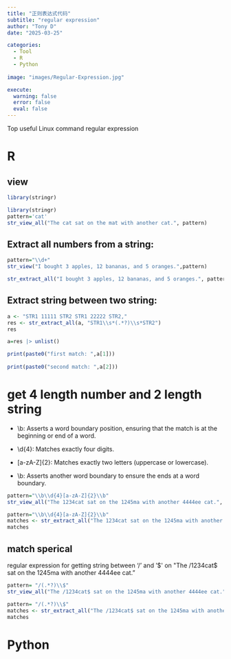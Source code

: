 ```yaml
---
title: "正则表达式代码"
subtitle: "regular expression"
author: "Tony D"
date: "2025-03-25"

categories: 
  - Tool
  - R
  - Python
  
image: "images/Regular-Expression.jpg"

execute:
  warning: false
  error: false
  eval: false
---
```


Top useful Linux command regular expression

# R

## view


```r
library(stringr)
```


```r
library(stringr)
pattern='cat'
str_view_all("The cat sat on the mat with another cat.", pattern)
```


## Extract all numbers from a string:


```r
pattern="\\d+"
str_view("I bought 3 apples, 12 bananas, and 5 oranges.",pattern)
```


```r
str_extract_all("I bought 3 apples, 12 bananas, and 5 oranges.", pattern) |> unlist()

```

## Extract string between two string:




```r
a <- "STR1 11111 STR2 STR1 22222 STR2,"
res <- str_extract_all(a, "STR1\\s*(.*?)\\s*STR2")
res

a=res |> unlist()

print(paste0("first match: ",a[1]))
      
print(paste0("second match: ",a[2]))
```
# get 4 length number and 2 length string

- \\b: Asserts a word boundary position, ensuring that the match is at the beginning or end of a word.

- \\d{4}: Matches exactly four digits.

- [a-zA-Z]{2}: Matches exactly two letters (uppercase or lowercase).

- \\b: Asserts another word boundary to ensure the ends at a word boundary.


```r
pattern="\\b\\d{4}[a-zA-Z]{2}\\b"
str_view_all("The 1234cat sat on the 1245ma with another 4444ee cat.", pattern)
```



```r
pattern="\\b\\d{4}[a-zA-Z]{2}\\b"
matches <- str_extract_all("The 1234cat sat on the 1245ma with another 4444ee cat.",pattern)
matches
```

## match sperical 

regular expression for getting string between '/' and '$' on "The /1234cat$ sat on the 1245ma with another 4444ee cat."

```r
pattern= "/(.*?)\\$"
str_view_all("The /1234cat$ sat on the 1245ma with another 4444ee cat.", pattern)
```



```r
pattern= "/(.*?)\\$"
matches <- str_extract_all("The /1234cat$ sat on the 1245ma with another 4444ee cat.",pattern)
matches
```



# Python



